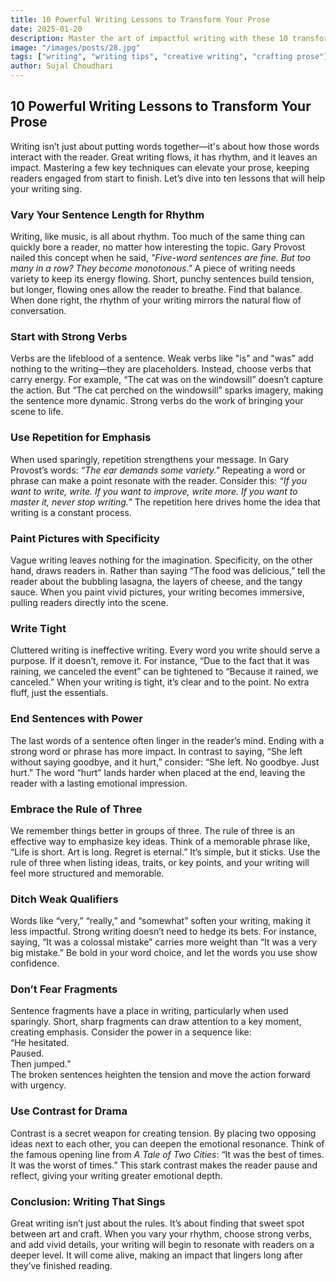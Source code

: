 ```yaml
---
title: 10 Powerful Writing Lessons to Transform Your Prose
date: 2025-01-20
description: Master the art of impactful writing with these 10 transformative lessons. Learn how varying sentence length, using strong verbs, and other techniques will elevate your prose and keep readers engaged.
image: "/images/posts/28.jpg"
tags: ["writing", "writing tips", "creative writing", "crafting prose"]
author: Sujal Choudhari
---
```



## **10 Powerful Writing Lessons to Transform Your Prose**

Writing isn’t just about putting words together—it's about how those words interact with the reader. Great writing flows, it has rhythm, and it leaves an impact. Mastering a few key techniques can elevate your prose, keeping readers engaged from start to finish. Let’s dive into ten lessons that will help your writing sing.

### **Vary Your Sentence Length for Rhythm**  
Writing, like music, is all about rhythm. Too much of the same thing can quickly bore a reader, no matter how interesting the topic. Gary Provost nailed this concept when he said, *"Five-word sentences are fine. But too many in a row? They become monotonous."* A piece of writing needs variety to keep its energy flowing. Short, punchy sentences build tension, but longer, flowing ones allow the reader to breathe. Find that balance. When done right, the rhythm of your writing mirrors the natural flow of conversation.

### **Start with Strong Verbs**  
Verbs are the lifeblood of a sentence. Weak verbs like "is" and "was" add nothing to the writing—they are placeholders. Instead, choose verbs that carry energy. For example, “The cat was on the windowsill” doesn’t capture the action. But “The cat perched on the windowsill” sparks imagery, making the sentence more dynamic. Strong verbs do the work of bringing your scene to life.

### **Use Repetition for Emphasis**  
When used sparingly, repetition strengthens your message. In Gary Provost’s words: *“The ear demands some variety."* Repeating a word or phrase can make a point resonate with the reader. Consider this: *“If you want to write, write. If you want to improve, write more. If you want to master it, never stop writing.”* The repetition here drives home the idea that writing is a constant process.

### **Paint Pictures with Specificity**  
Vague writing leaves nothing for the imagination. Specificity, on the other hand, draws readers in. Rather than saying “The food was delicious,” tell the reader about the bubbling lasagna, the layers of cheese, and the tangy sauce. When you paint vivid pictures, your writing becomes immersive, pulling readers directly into the scene.

### **Write Tight**  
Cluttered writing is ineffective writing. Every word you write should serve a purpose. If it doesn’t, remove it. For instance, “Due to the fact that it was raining, we canceled the event” can be tightened to “Because it rained, we canceled.” When your writing is tight, it’s clear and to the point. No extra fluff, just the essentials.

### **End Sentences with Power**  
The last words of a sentence often linger in the reader’s mind. Ending with a strong word or phrase has more impact. In contrast to saying, “She left without saying goodbye, and it hurt,” consider: “She left. No goodbye. Just hurt.” The word “hurt” lands harder when placed at the end, leaving the reader with a lasting emotional impression.

### **Embrace the Rule of Three**  
We remember things better in groups of three. The rule of three is an effective way to emphasize key ideas. Think of a memorable phrase like, “Life is short. Art is long. Regret is eternal.” It’s simple, but it sticks. Use the rule of three when listing ideas, traits, or key points, and your writing will feel more structured and memorable.

### **Ditch Weak Qualifiers**  
Words like “very,” “really,” and “somewhat” soften your writing, making it less impactful. Strong writing doesn’t need to hedge its bets. For instance, saying, “It was a colossal mistake” carries more weight than “It was a very big mistake.” Be bold in your word choice, and let the words you use show confidence.

### **Don’t Fear Fragments**  
Sentence fragments have a place in writing, particularly when used sparingly. Short, sharp fragments can draw attention to a key moment, creating emphasis. Consider the power in a sequence like:  
“He hesitated.  
Paused.  
Then jumped.”  
The broken sentences heighten the tension and move the action forward with urgency.

### **Use Contrast for Drama**  
Contrast is a secret weapon for creating tension. By placing two opposing ideas next to each other, you can deepen the emotional resonance. Think of the famous opening line from *A Tale of Two Cities*: “It was the best of times. It was the worst of times.” This stark contrast makes the reader pause and reflect, giving your writing greater emotional depth.

### **Conclusion: Writing That Sings**  
Great writing isn’t just about the rules. It’s about finding that sweet spot between art and craft. When you vary your rhythm, choose strong verbs, and add vivid details, your writing will begin to resonate with readers on a deeper level. It will come alive, making an impact that lingers long after they’ve finished reading.
